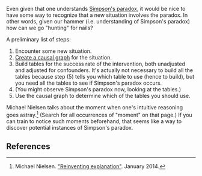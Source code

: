 Even given that one understands [[Simpson's paradox]], it would be nice to have some way to recognize that a new situation involves the paradox. In other words, given our hammer (i.e. understanding of Simpson's paradox) how can we go "hunting" for nails?

A preliminary list of steps:

# Encounter some new situation.
# [[Creation of causal graphs|Create a causal graph]] for the situation.
# Build tables for the success rate of the intervention, both unadjusted and adjusted for confounders. It's actually not necessary to build all the tables because step (5) tells you which table to use (hence to build), but you need all the tables to see if Simpson's paradox occurs.
# (You might observe Simpson's paradox now, looking at the tables.)
# Use the causal graph to determine which of the tables you should use.

Michael Nielsen talks about the moment when one's intuitive reasoning goes astray.<ref>Michael Nielsen. [http://michaelnielsen.org/reinventing_explanation/index.html "Reinventing explanation"]. January 2014.</ref> (Search for all occurrences of "moment" on that page.) If you can train to notice such moments beforehand, that seems like a way to discover potential instances of Simpson's paradox.

==References==

<references/>
